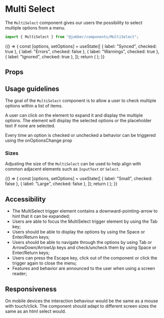 
<Meta title="Components/Selections/MultiSelect" component={MultiSelect} />

# Multi Select

The `MultiSelect` component gives our users the possibility to select multiple
options from a menu.

```ts
import { MultiSelect } from "@jobber/components/MultiSelect";
```

<Canvas>
  <Story name="MultiSelect">
    {() => {
      const [options, setOptions] = useState([
        { label: "Synced", checked: true },
        { label: "Errors", checked: false },
        { label: "Warnings", checked: true },
        { label: "Ignored", checked: true },
      ]);
      return (
        <MultiSelect
          defaultLabel="Status"
          allSelectedLabel="All Statuses"
          options={options}
          onOptionsChange={setOptions}
        />
      );
    }}
  </Story>
</Canvas>

## Props

<ArgsTable of={MultiSelect} story="MultiSelect" />

## Usage guidelines

The goal of the `MultiSelect` component is to allow a user to check multiple
options within a list of items.

A user can click on the element to expand it and display the multiple options.
The element will display the selected options or the placeholder text if none
are selected.

Every time an option is checked or unchecked a behavior can be triggered using
the onOptionsChange prop

### Sizes

Adjusting the size of the `MultiSelect` can be used to help align with common
adjacent elements such as `InputText` or `Select`.

<Canvas>
  {() => {
    const [options, setOptions] = useState([
      { label: "Small", checked: false },
      { label: "Large", checked: false },
    ]);
    return (
      <Content>
        <MultiSelect
          defaultLabel="Small"
          allSelectedLabel="All Selected"
          options={options}
          onOptionsChange={setOptions}
          size="small"
        />
        <Divider size="largest" />
        <MultiSelect
          defaultLabel="Large"
          allSelectedLabel="All selected"
          options={options}
          onOptionsChange={setOptions}
          size="large"
        />
      </Content>
    );
  }}
</Canvas>

## Accessibility

- The MultiSelect trigger element contains a downward-pointing-arrow to hint
  that it can be expanded;
- Users are able to focus the MultiSelect trigger element by using the Tab key;
- Users should be able to display the options by using the Space or Enter/Return
  keys;
- Users should be able to navigate through the options by using Tab or
  ArrowDown/ArrowUp keys and check/uncheck them by using Space or Enter/Return
  keys;
- Users can press the Escape key, click out of the component or click the
  trigger again to close the menu;
- Features and behavior are announced to the user when using a screen reader;

## Responsiveness

On mobile devices the interaction behaviour would be the same as a mouse with
touch/click. The component should adapt to different screen sizes the same as an
html select would.
